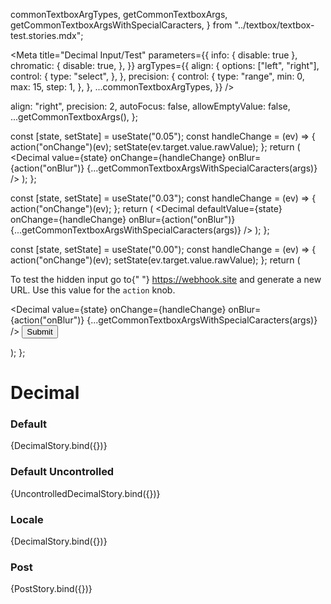 
  commonTextboxArgTypes,
  getCommonTextboxArgs,
  getCommonTextboxArgsWithSpecialCaracters,
} from "../textbox/textbox-test.stories.mdx";

<Meta
  title="Decimal Input/Test"
  parameters={{
    info: { disable: true },
    chromatic: {
      disable: true,
    },
  }}
  argTypes={{
    align: {
      options: ["left", "right"],
      control: {
        type: "select",
      },
    },
    precision: {
      control: {
        type: "range",
        min: 0,
        max: 15,
        step: 1,
      },
    },
    ...commonTextboxArgTypes,
  }}
/>

  align: "right",
  precision: 2,
  autoFocus: false,
  allowEmptyValue: false,
  ...getCommonTextboxArgs(),
};

  const [state, setState] = useState("0.05");
  const handleChange = (ev) => {
    action("onChange")(ev);
    setState(ev.target.value.rawValue);
  };
  return (
    <Decimal
      value={state}
      onChange={handleChange}
      onBlur={action("onBlur")}
      {...getCommonTextboxArgsWithSpecialCaracters(args)}
    />
  );
};

  const [state, setState] = useState("0.03");
  const handleChange = (ev) => {
    action("onChange")(ev);
  };
  return (
    <Decimal
      defaultValue={state}
      onChange={handleChange}
      onBlur={action("onBlur")}
      {...getCommonTextboxArgsWithSpecialCaracters(args)}
    />
  );
};

  const [state, setState] = useState("0.00");
  const handleChange = (ev) => {
    action("onChange")(ev);
    setState(ev.target.value.rawValue);
  };
  return (
    <form method="POST" action={actionArg} target="_blank">
      <p>
        To test the hidden input go to{" "}
        <a href="https://webhook.site">https://webhook.site</a> and generate a
        new URL. Use this value for the <code>action</code> knob.
      </p>
      <Decimal
        value={state}
        onChange={handleChange}
        onBlur={action("onBlur")}
        {...getCommonTextboxArgsWithSpecialCaracters(args)}
      />
      <button type="submit">Submit</button>
    </form>
  );
};

# Decimal

### Default

<Canvas>
  <Story name="default" args={commonArgs}>
    {DecimalStory.bind({})}
  </Story>
</Canvas>

### Default Uncontrolled

<Preview>
  <Story name="uncontrolled default" args={commonArgs}>
    {UncontrolledDecimalStory.bind({})}
  </Story>
</Preview>

### Locale

<Canvas>
  <Story
    name="locale"
    argTypes={{
      locale: {
        options: ["en", "fr", "no", "es-ES", "pt-PT", "it"],
        control: { type: "select" },
      },
    }}
    args={{ ...commonArgs, locale: undefined }}
  >
    {DecimalStory.bind({})}
  </Story>
</Canvas>

### Post

<Canvas>
  <Story name="post" args={{ ...commonArgs, action: "" }}>
    {PostStory.bind({})}
  </Story>
</Canvas>
